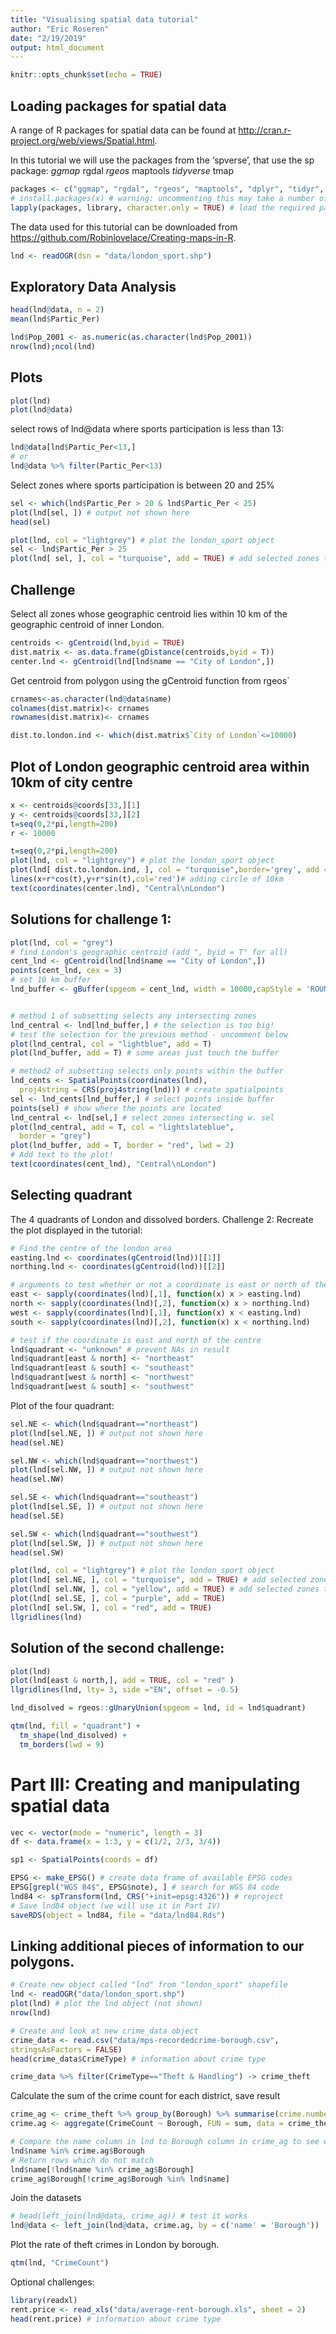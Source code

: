 ```yaml
---
title: "Visualising spatial data tutorial"
author: "Eric Roseren"
date: "2/19/2019"
output: html_document
---
```


```r
knitr::opts_chunk$set(echo = TRUE)
```

## Loading packages for spatial data

A range of R packages for spatial data can be found at <http://cran.r-project.org/web/views/Spatial.html>. 

In this tutorial we will use the packages from the ‘spverse’, that use the sp package:
*ggmap
*rgdal
*rgeos
*maptools
*tidyverse
*tmap

```r
packages <- c("ggmap", "rgdal", "rgeos", "maptools", "dplyr", "tidyr", "tmap")
# install.packages(x) # warning: uncommenting this may take a number of minutes)
lapply(packages, library, character.only = TRUE) # load the required packages
```

The data used for this tutorial can be downloaded from <https://github.com/Robinlovelace/Creating-maps-in-R>. 
```r
lnd <- readOGR(dsn = "data/london_sport.shp")
```

## Exploratory Data Analysis

```r
head(lnd@data, n = 2)
mean(lnd$Partic_Per)

lnd$Pop_2001 <- as.numeric(as.character(lnd$Pop_2001))
nrow(lnd);ncol(lnd)
```
## Plots

```r
plot(lnd)
plot(lnd@data)
```
select rows of lnd@data where sports participation is less than 13:
```r
lnd@data[lnd$Partic_Per<13,]
# or 
lnd@data %>% filter(Partic_Per<13)
```

Select zones where sports participation is between 20 and 25%
```r
sel <- which(lnd$Partic_Per > 20 & lnd$Partic_Per < 25)
plot(lnd[sel, ]) # output not shown here
head(sel)

plot(lnd, col = "lightgrey") # plot the london_sport object
sel <- lnd$Partic_Per > 25
plot(lnd[ sel, ], col = "turquoise", add = TRUE) # add selected zones to map
```

## Challenge
Select all zones whose geographic centroid lies within 10 km of the geographic
centroid of inner London.
```r
centroids <- gCentroid(lnd,byid = TRUE)
dist.matrix <- as.data.frame(gDistance(centroids,byid = T))
center.lnd <- gCentroid(lnd[lnd$name == "City of London",]) 

```
Get centroid from polygon using the gCentroid function from rgeos`

```r
crnames<-as.character(lnd@data$name)
colnames(dist.matrix)<- crnames
rownames(dist.matrix)<- crnames

dist.to.london.ind <- which(dist.matrix$`City of London`<=10000)  
```
## Plot of London geographic centroid area within 10km of city centre
```r
x <- centroids@coords[33,][1]
y <- centroids@coords[33,][2]
t=seq(0,2*pi,length=200)
r <- 10000
```

```r
t=seq(0,2*pi,length=200)
plot(lnd, col = "lightgrey") # plot the london_sport object
plot(lnd[ dist.to.london.ind, ], col = "turquoise",border='grey', add = TRUE)
lines(x+r*cos(t),y+r*sin(t),col='red')# adding circle of 10km
text(coordinates(center.lnd), "Central\nLondon")
```

## Solutions for challenge 1:
```r
plot(lnd, col = "grey")
# find London's geographic centroid (add ", byid = T" for all)
cent_lnd <- gCentroid(lnd[lnd$name == "City of London",]) 
points(cent_lnd, cex = 3)
# set 10 km buffer
lnd_buffer <- gBuffer(spgeom = cent_lnd, width = 10000,capStyle = 'ROUND') 


# method 1 of subsetting selects any intersecting zones
lnd_central <- lnd[lnd_buffer,] # the selection is too big!
# test the selection for the previous method - uncomment below
plot(lnd_central, col = "lightblue", add = T)
plot(lnd_buffer, add = T) # some areas just touch the buffer

# method2 of subsetting selects only points within the buffer
lnd_cents <- SpatialPoints(coordinates(lnd),
  proj4string = CRS(proj4string(lnd))) # create spatialpoints
sel <- lnd_cents[lnd_buffer,] # select points inside buffer
points(sel) # show where the points are located
lnd_central <- lnd[sel,] # select zones intersecting w. sel
plot(lnd_central, add = T, col = "lightslateblue", 
  border = "grey")
plot(lnd_buffer, add = T, border = "red", lwd = 2)
# Add text to the plot!
text(coordinates(cent_lnd), "Central\nLondon")
```


## Selecting quadrant

The 4 quadrants of London and dissolved borders. Challenge 2: Recreate the plot displayed in the tutorial:
```r
# Find the centre of the london area
easting.lnd <- coordinates(gCentroid(lnd))[[1]]
northing.lnd <- coordinates(gCentroid(lnd))[[2]]
```
```r
# arguments to test whether or not a coordinate is east or north of the centre
east <- sapply(coordinates(lnd)[,1], function(x) x > easting.lnd)
north <- sapply(coordinates(lnd)[,2], function(x) x > northing.lnd)
west <- sapply(coordinates(lnd)[,1], function(x) x < easting.lnd)
south <- sapply(coordinates(lnd)[,2], function(x) x < northing.lnd)
```
```r
# test if the coordinate is east and north of the centre
lnd$quadrant <- "unknown" # prevent NAs in result
lnd$quadrant[east & north] <- "northeast"
lnd$quadrant[east & south] <- "southeast"
lnd$quadrant[west & north] <- "northwest"
lnd$quadrant[west & south] <- "southwest"
```
Plot of the four quadrant:
```r
sel.NE <- which(lnd$quadrant=="northeast")
plot(lnd[sel.NE, ]) # output not shown here
head(sel.NE)

sel.NW <- which(lnd$quadrant=="northwest")
plot(lnd[sel.NW, ]) # output not shown here
head(sel.NW)

sel.SE <- which(lnd$quadrant=="southeast")
plot(lnd[sel.SE, ]) # output not shown here
head(sel.SE)

sel.SW <- which(lnd$quadrant=="southwest")
plot(lnd[sel.SW, ]) # output not shown here
head(sel.SW)

plot(lnd, col = "lightgrey") # plot the london_sport object
plot(lnd[ sel.NE, ], col = "turquoise", add = TRUE) # add selected zones to map
plot(lnd[ sel.NW, ], col = "yellow", add = TRUE) # add selected zones to map
plot(lnd[ sel.SE, ], col = "purple", add = TRUE) 
plot(lnd[ sel.SW, ], col = "red", add = TRUE) 
llgridlines(lnd)
```
## Solution of the second challenge:

```r
plot(lnd)
plot(lnd[east & north,], add = TRUE, col = "red" )
llgridlines(lnd, lty= 3, side ="EN", offset = -0.5)

lnd_disolved = rgeos::gUnaryUnion(spgeom = lnd, id = lnd$quadrant)

qtm(lnd, fill = "quadrant") +
  tm_shape(lnd_disolved) +
  tm_borders(lwd = 9)
```

# Part III: Creating and manipulating spatial data

```r
vec <- vector(mode = "numeric", length = 3)
df <- data.frame(x = 1:3, y = c(1/2, 2/3, 3/4))

sp1 <- SpatialPoints(coords = df)

EPSG <- make_EPSG() # create data frame of available EPSG codes
EPSG[grepl("WGS 84$", EPSG$note), ] # search for WGS 84 code
lnd84 <- spTransform(lnd, CRS("+init=epsg:4326")) # reproject
# Save lnd84 object (we will use it in Part IV)
saveRDS(object = lnd84, file = "data/lnd84.Rds")

```
##  Linking additional pieces of information to our polygons.

```r
# Create new object called "lnd" from "london_sport" shapefile
lnd <- readOGR("data/london_sport.shp")
plot(lnd) # plot the lnd object (not shown)
nrow(lnd) 
```

```r
# Create and look at new crime_data object
crime_data <- read.csv("data/mps-recordedcrime-borough.csv",
stringsAsFactors = FALSE)
head(crime_data$CrimeType) # information about crime type
```

```r
crime_data %>% filter(CrimeType=="Theft & Handling") -> crime_theft
```
Calculate the sum of the crime count for each district, save result

```r
crime_ag <- crime_theft %>% group_by(Borough) %>% summarise(crime.number = sum(CrimeCount)) 
crime.ag <- aggregate(CrimeCount ~ Borough, FUN = sum, data = crime_theft)
```
```r
# Compare the name column in lnd to Borough column in crime_ag to see which rows match.
lnd$name %in% crime.ag$Borough
# Return rows which do not match
lnd$name[!lnd$name %in% crime_ag$Borough]
crime_ag$Borough[!crime_ag$Borough %in% lnd$name]
```
Join the datasets
```r
# head(left_join(lnd@data, crime_ag)) # test it works
lnd@data <- left_join(lnd@data, crime.ag, by = c('name' = 'Borough'))
```

Plot the rate of theft crimes in London by borough.

```r
qtm(lnd, "CrimeCount")
```

Optional challenges:

```r
library(readxl)
rent.price <- read_xls("data/average-rent-borough.xls", sheet = 2)
head(rent.price) # information about crime type
```











